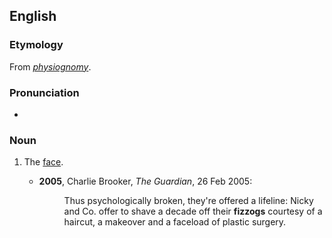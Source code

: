 ==English==

===Etymology===
From ''[[physiognomy]]''.

===Pronunciation===
* {{a|British}} {{IPA|/ˈfɪz.ɒɡ/|lang=en}}

===Noun===
{{en-noun}}

# {{label|en|slang|British}} The [[face]].
#* '''2005''', Charlie Brooker, ''The Guardian'', 26 Feb 2005:
#*: Thus psychologically broken, they're offered a lifeline: Nicky and Co. offer to shave a decade off their '''fizzogs''' courtesy of a haircut, a makeover and a faceload of plastic surgery.